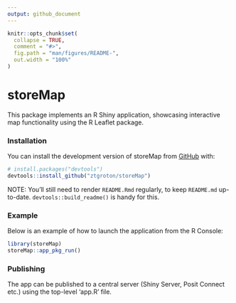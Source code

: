 ```yaml
---
output: github_document
---
```


<!-- README.md is generated from README.Rmd. Please edit that file -->

```r
knitr::opts_chunk$set(
  collapse = TRUE,
  comment = "#>",
  fig.path = "man/figures/README-",
  out.width = "100%"
)
```

# storeMap

<!-- badges: start -->
<!-- badges: end -->

This package implements an R Shiny application, showcasing interactive map functionality using the R Leaflet package.

### Installation

You can install the development version of storeMap from [GitHub](https://github.com/) with:

``` r
# install.packages("devtools")
devtools::install_github("ztgroton/storeMap")
```

NOTE: You’ll still need to render `README.Rmd` regularly, to keep
`README.md` up-to-date. `devtools::build_readme()` is handy for this.

### Example

Below is an example of how to launch the application from the R Console:

``` r
library(storeMap)
storeMap::app_pkg_run()
```

### Publishing

The app can be published to a central server (Shiny Server, Posit Connect etc.) using the top-level 'app.R' file.
